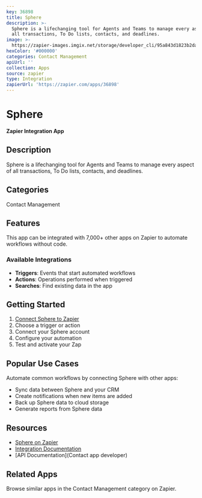 ```yaml
---
key: 36898
title: Sphere
description: >-
  Sphere is a lifechanging tool for Agents and Teams to manage every aspect of
  all transactions, To Do lists, contacts, and deadlines.
image: >-
  https://zapier-images.imgix.net/storage/developer_cli/95a843d1823b2daeeda23092e94fb649.png?auto=format%2Ccompress&ixlib=python-3.0.0&q=50
hexColor: '#000000'
categories: Contact Management
apiUrl: ''
collection: Apps
source: zapier
type: Integration
zapierUrl: 'https://zapier.com/apps/36898'
---
```

# Sphere

**Zapier Integration App**

## Description

Sphere is a lifechanging tool for Agents and Teams to manage every aspect of all transactions, To Do lists, contacts, and deadlines.

## Categories

Contact Management

## Features

This app can be integrated with 7,000+ other apps on Zapier to automate workflows without code.

### Available Integrations

- **Triggers**: Events that start automated workflows
- **Actions**: Operations performed when triggered
- **Searches**: Find existing data in the app

## Getting Started

1. [Connect Sphere to Zapier](https://zapier.com/apps/36898)
2. Choose a trigger or action
3. Connect your Sphere account
4. Configure your automation
5. Test and activate your Zap

## Popular Use Cases

Automate common workflows by connecting Sphere with other apps:

- Sync data between Sphere and your CRM
- Create notifications when new items are added
- Back up Sphere data to cloud storage
- Generate reports from Sphere data

## Resources

- [Sphere on Zapier](https://zapier.com/apps/36898)
- [Integration Documentation](https://zapier.com/apps/36898/integrations)
- [API Documentation](Contact app developer)

## Related Apps

Browse similar apps in the Contact Management category on Zapier.
